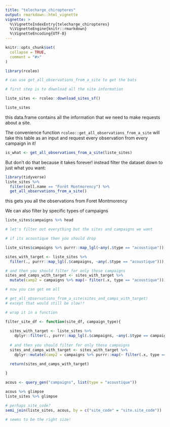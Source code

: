 ```yaml
---
title: "telecharge_chiropteres"
output: rmarkdown::html_vignette
vignette: >
  %\VignetteIndexEntry{telecharge_chiropteres}
  %\VignetteEngine{knitr::rmarkdown}
  %\VignetteEncoding{UTF-8}
---
```


```r
knitr::opts_chunk$set(
  collapse = TRUE,
  comment = "#>"
)
```

```r
library(rcoleo)

# can use get_all_observations_from_a_site to get the bats 

# first step is to download all the site information

liste_sites <- rcoleo::download_sites_sf()

liste_sites
```

this data.frame contains all the information that we need to make requests about a site. 

The convenience function `rcoleo::get_all_observations_from_a_site` will take this table as an input and request every observation from every campaign in it! 

```r
is_what <- get_all_observations_from_a_site(liste_sites)
```

But don't do that because it takes forever! instead filter the dataset down to just what you want:

```r
library(tidyverse)
liste_sites %>% 
  filter(cell.name == "Forêt Montmorency") %>% 
  get_all_observations_from_a_site()
```

this gets you all the observations from Foret Montmorency

We can also filter by specific types of campaigns


```r
liste_sites$campaigns %>% head
```

```r
# let's filter out everything but the sites and campaigns we want

# if its acoustique then you should drop 

liste_sites$campaigns %>% purrr::map_lgl(~any(.$type == "acoustique"))

sites_with_target <- liste_sites %>% 
  filter(., purrr::map_lgl(.$campaigns, ~any(.$type == "acoustique")))

# and then you should filter for only those campaigns
sites_and_camps_with_target <- sites_with_target %>% 
  mutate(camp2 = campaigns %>% map(~ filter(.x, type == "acoustique")))

# now you can get em all 

# get_all_observations_from_a_site(sites_and_camps_with_target)
# except that would still be slow!!

# wrap it in a function

filter_site_df <- function(site_df, campaign_type){
  
  sites_with_target <- liste_sites %>% 
    dplyr::filter(., purrr::map_lgl(.$campaigns, ~any(.$type == campaign_type)))
  
  # and then you should filter for only those campaigns
  sites_and_camps_with_target <- sites_with_target %>% 
    dplyr::mutate(camp2 = campaigns %>% purrr::map(~ filter(.x, type == campaign_type)))

  return(sites_and_camps_with_target)
    
}
```


```r
acous <- query_gen("campaigns", list(type = "acoustique"))

acous %>% glimpse
liste_sites %>% glimpse

# perhaps site_code?
semi_join(liste_sites, acous, by = c("site_code" = "site.site_code"))

# seems to be the right size! 



```

